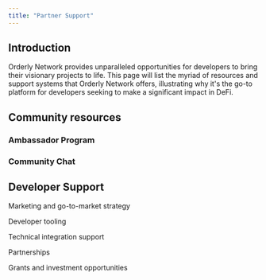 ```yaml
---
title: "Partner Support"
---
```


## Introduction

Orderly Network provides unparalleled opportunities for developers to bring their visionary projects to life. This page will list the myriad of resources and support systems that Orderly Network offers, illustrating why it's the go-to platform for developers seeking to make a significant impact in DeFi.

## Community resources

### Ambassador Program

### Community Chat

## Developer Support

Marketing and go-to-market strategy

Developer tooling

Technical integration support

Partnerships

Grants and investment opportunities
